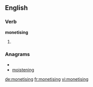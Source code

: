 ==English==

===Verb===
'''monetising'''

# {{present participle of|[[monetise]]}}

===Anagrams===
* {{alphagram|egiimnnost}}
* [[moistening#English|moistening]]

[[de:monetising]]
[[fr:monetising]]
[[vi:monetising]]